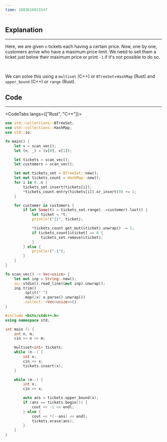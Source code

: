 ```yaml
---
time: 1683616931547
---
```


## Explanation

<hr />

Here, we are given `n` tickets each having a certain price. Now, one by one, customers arrive who have a maximum price limit. We need to sell them a ticket just below their maximum price or print `-1` if it's not possible to do so.

<br />

We can solve this using a `multiset` (C++) or `BTreeSet`+`HashMap` (Rust) and `upper_bound` (C++) or `range` (Rust).

## Code

<hr />

<CodeTabs langs={["Rust", "C++"]}>

```rust
use std::collections::BTreeSet;
use std::collections::HashMap;
use std::io;

fn main() {
    let v = scan_vec();
    let (n, _) = (v[0], v[1]);

    let tickets = scan_vec();
    let customers = scan_vec();

    let mut tickets_set = BTreeSet::new();
    let mut tickets_count = HashMap::new();
    for i in 0..n {
        tickets_set.insert(tickets[i]);
        *tickets_count.entry(tickets[i]).or_insert(0) += 1;
    }

    for customer in customers {
        if let Some(t) = tickets_set.range(..=customer).last() {
            let ticket = *t;
            println!("{}", ticket);

            *tickets_count.get_mut(&ticket).unwrap() -= 1;
            if tickets_count[&ticket] == 0 {
                tickets_set.remove(&ticket);
            }
        } else {
            println!("-1");
        }
    }
}

fn scan_vec() -> Vec<usize> {
    let mut inp = String::new();
    io::stdin().read_line(&mut inp).unwrap();
    inp.trim()
        .split(" ")
        .map(|x| x.parse().unwrap())
        .collect::<Vec<usize>>()
}
```

```cpp
#include <bits/stdc++.h>
using namespace std;

int main () {
    int n, m;
    cin >> n >> m;

    multiset<int> tickets;
    while (n--) {
        int x;
        cin >> x;
        tickets.insert(x);
    }

    while (m--) {
        int x;
        cin >> x;

        auto ans = tickets.upper_bound(x);
        if (ans == tickets.begin()) {
            cout << -1 << endl;
        } else {
            cout << *(--ans) << endl;
            tickets.erase(ans);
        }
    }
}
```

</CodeTabs>
